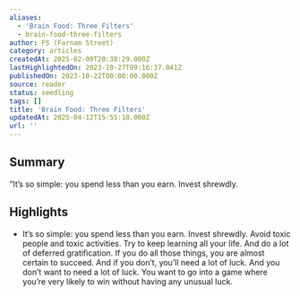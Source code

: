 ```yaml
---
aliases:
  - 'Brain Food: Three Filters'
  - brain-food-three-filters
author: FS (Farnam Street)
category: articles
createdAt: 2025-02-09T20:38:29.000Z
lastHighlightedOn: 2023-10-27T09:16:37.041Z
publishedOn: 2023-10-22T00:00:00.000Z
source: reader
status: seedling
tags: []
title: 'Brain Food: Three Filters'
updatedAt: 2025-04-12T15:55:18.000Z
url: ''
---
```

## Summary

“It’s so simple: you spend less than you earn. Invest shrewdly.

## Highlights

- It’s so simple: you spend less than you earn. Invest shrewdly. Avoid toxic people and toxic activities. Try to keep learning all your life. And do a lot of deferred gratification. If you do all those things, you are almost certain to succeed. And if you don’t, you’ll need a lot of luck. And you don’t want to need a lot of luck. You want to go into a game where you’re very likely to win without having any unusual luck.
